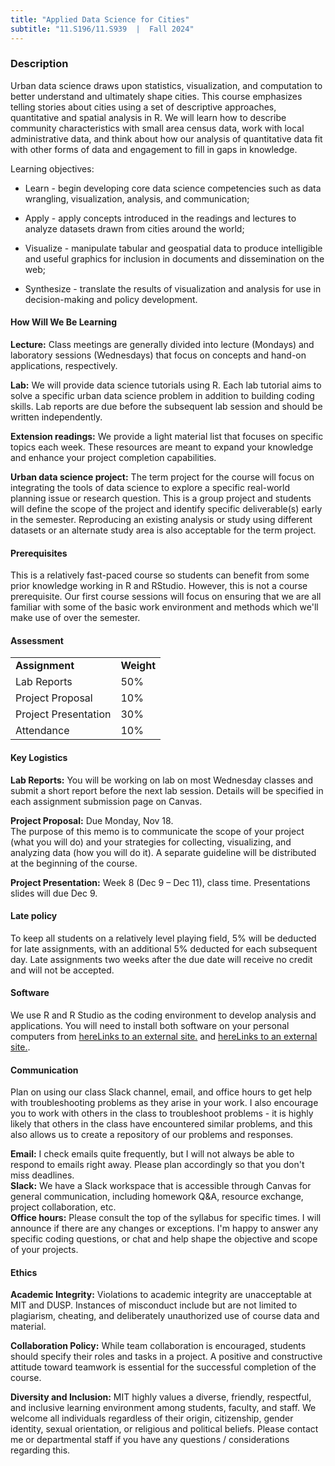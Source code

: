 ```yaml
---
title: "Applied Data Science for Cities"
subtitle: "11.S196/11.S939  |  Fall 2024"
---
```


### **Description**

Urban data science draws upon statistics, visualization, and computation to better understand and ultimately shape cities. This course emphasizes telling stories about cities using a set of descriptive approaches, quantitative and spatial analysis in R. We will learn how to describe community characteristics with small area census data, work with local administrative data, and think about how our analysis of quantitative data fit with other forms of data and engagement to fill in gaps in knowledge.

Learning objectives:

-   Learn - begin developing core data science competencies such as data wrangling, visualization, analysis, and communication;

-   Apply - apply concepts introduced in the readings and lectures to analyze datasets drawn from cities around the world;

-   Visualize - manipulate tabular and geospatial data to produce intelligible and useful graphics for inclusion in documents and dissemination on the web;

-   Synthesize - translate the results of visualization and analysis for use in decision-making and policy development.

#### **How Will We Be Learning**

**Lecture:** Class meetings are generally divided into lecture (Mondays) and laboratory sessions (Wednesdays) that focus on concepts and hand-on applications, respectively.

**Lab:** We will provide data science tutorials using R. Each lab tutorial aims to solve a specific urban data science problem in addition to building coding skills. Lab reports are due before the subsequent lab session and should be written independently.

**Extension readings:** We provide a light material list that focuses on specific topics each week. These resources are meant to expand your knowledge and enhance your project completion capabilities.

**Urban data science project:** The term project for the course will focus on integrating the tools of data science to explore a specific real-world planning issue or research question. This is a group project and students will define the scope of the project and identify specific deliverable(s) early in the semester. Reproducing an existing analysis or study using different datasets or an alternate study area is also acceptable for the term project.

#### **Prerequisites**

This is a relatively fast-paced course so students can benefit from some prior knowledge working in R and RStudio. However, this is not a course prerequisite. Our first course sessions will focus on ensuring that we are all familiar with some of the basic work environment and methods which we\'ll make use of over the semester.

####  **Assessment**

|                      |            |
|----------------------|------------|
| **Assignment**       | **Weight** |
| Lab Reports          | 50%        |
| Project Proposal     | 10%        |
| Project Presentation | 30%        |
| Attendance           | 10%        |

#### **Key Logistics**

**Lab Reports:** You will be working on lab on most Wednesday classes and submit a short report before the next lab session. Details will be specified in each assignment submission page on Canvas.

**Project Proposal:** Due Monday, Nov 18.\
The purpose of this memo is to communicate the scope of your project (what you will do) and your strategies for collecting, visualizing, and analyzing data (how you will do it). A separate guideline will be distributed at the beginning of the course.

**Project Presentation:** Week 8 (Dec 9 -- Dec 11), class time. Presentations slides will due Dec 9.

#### **Late policy**

To keep all students on a relatively level playing field, 5% will be deducted for late assignments, with an additional 5% deducted for each subsequent day. Late assignments two weeks after the due date will receive no credit and will not be accepted.

####  **Software**

We use R and R Studio as the coding environment to develop analysis and applications. You will need to install both software on your personal computers from [hereLinks to an external site.](https://cran.r-project.org/bin/windows/base/) and [hereLinks to an external site.](https://rstudio.com/products/rstudio/download/).

####  **Communication**

Plan on using our class Slack channel, email, and office hours to get help with troubleshooting problems as they arise in your work. I also encourage you to work with others in the class to troubleshoot problems - it is highly likely that others in the class have encountered similar problems, and this also allows us to create a repository of our problems and responses.

**Email:** I check emails quite frequently, but I will not always be able to respond to emails right away. Please plan accordingly so that you don\'t miss deadlines.\
**Slack:** We have a Slack workspace that is accessible through Canvas for general communication, including homework Q&A, resource exchange, project collaboration, etc.\
**Office hours:** Please consult the top of the syllabus for specific times. I will announce if there are any changes or exceptions. I\'m happy to answer any specific coding questions, or chat and help shape the objective and scope of your projects.

#### **Ethics**

**Academic Integrity:** Violations to academic integrity are unacceptable at MIT and DUSP. Instances of misconduct include but are not limited to plagiarism, cheating, and deliberately unauthorized use of course data and material.

**Collaboration Policy:** While team collaboration is encouraged, students should specify their roles and tasks in a project. A positive and constructive attitude toward teamwork is essential for the successful completion of the course.

**Diversity and Inclusion:** MIT highly values a diverse, friendly, respectful, and inclusive learning environment among students, faculty, and staff. We welcome all individuals regardless of their origin, citizenship, gender identity, sexual orientation, or religious and political beliefs. Please contact me or departmental staff if you have any questions / considerations regarding this.
